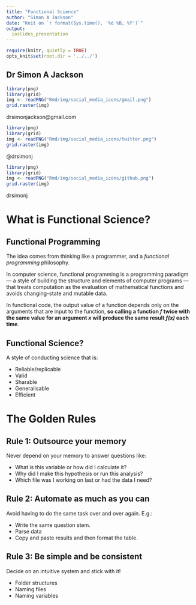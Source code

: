 ```yaml
---
title: "Functional Science"
author: "Simon A Jackson"
date: "Knit on `r format(Sys.time(), '%d %B, %Y')`"
output:
  ioslides_presentation
---
```


```r
require(knitr, quietly = TRUE)
opts_knit$set(root.dir = '../../')
```

## Dr Simon A Jackson

```r
library(png)
library(grid)
img <- readPNG("Rmd/img/social_media_icons/gmail.png")
grid.raster(img)
```
drsimonjackson@gmail.com

```r
library(png)
library(grid)
img <- readPNG("Rmd/img/social_media_icons/twitter.png")
grid.raster(img)
```
@drsimonj


```r
library(png)
library(grid)
img <- readPNG("Rmd/img/social_media_icons/github.png")
grid.raster(img)
```
drsimonj


# What is Functional Science?

## Functional Programming

The idea comes from thinking like a programmer, and a *functional programming* philosophy.

In computer science, functional programming is a programming paradigm — a style of building the structure and elements of computer programs — that treats computation as the evaluation of mathematical functions and avoids changing-state and mutable data.

In functional code, the output value of a function depends only on the arguments that are input to the function, **so calling a function *f* twice with the same value for an argument *x* will produce the same result *f(x)* each time**.

## Functional Science?

A style of conducting science that is:

- Reliable/replicable
- Valid
- Sharable
- Generalisable
- Efficient

# The Golden Rules

## Rule 1: Outsource your memory

Never depend on your memory to answer questions like:

- What is this variable or how did I calculate it?
- Why did I make this hypothesis or run this analysis?
- Which file was I working on last or had the data I need?

## Rule 2: Automate as much as you can

Avoid having to do the same task over and over again. E.g.:

- Write the same question stem.
- Parse data
- Copy and paste results and then format the table.

## Rule 3: Be simple and be consistent

Decide on an intuitive system and stick with it!

- Folder structures
- Naming files
- Naming variables
